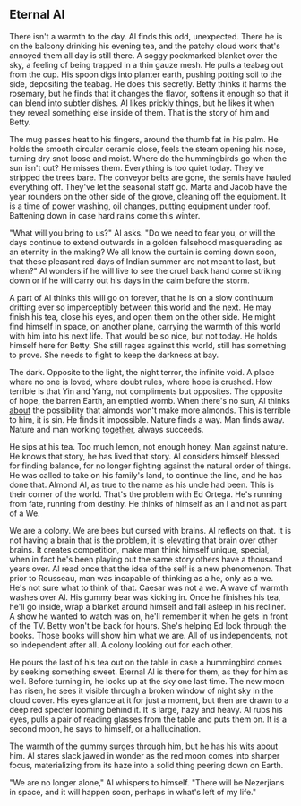 ## Eternal Al
There isn't a warmth to the day. Al finds this odd, unexpected. There he is on the balcony drinking his evening tea, and the patchy cloud work that's annoyed them all day is still there. A soggy pockmarked blanket over the sky, a feeling of being trapped in a thin gauze mesh. He pulls a teabag out from the cup. His spoon digs into planter earth, pushing potting soil to the side, depositing the teabag. He does this secretly. Betty thinks it harms the rosemary, but he finds that it changes the flavor, softens it enough so that it can blend into subtler dishes. Al likes prickly things, but he likes it when they reveal something else inside of them. That is the story of him and Betty.

The mug passes heat to his fingers, around the thumb fat in his palm. He holds the smooth circular ceramic close, feels the steam opening his nose, turning dry snot loose and moist. Where do the hummingbirds go when the sun isn't out? He misses them. Everything is too quiet today. They've stripped the trees bare. The conveyor belts are gone, the semis have hauled everything off. They've let the seasonal staff go. Marta and Jacob have the year rounders on the other side of the grove, cleaning off the equipment. It is a time of power washing, oil changes, putting equipment under roof. Battening down in case hard rains come this winter.

"What will you bring to us?" Al asks. "Do we need to fear you, or will the days continue to extend outwards in a golden falsehood masquerading as an eternity in the making? We all know the curtain is coming down soon, that these pleasant red days of Indian summer are not meant to last, but when?" Al wonders if he will live to see the cruel back hand come striking down or if he will carry out his days in the calm before the storm.

A part of Al thinks this will go on forever, that he is on a slow continuum drifting ever so imperceptibly between this world and the next. He may finish his tea, close his eyes, and open them on the other side. He might find himself in space, on another plane, carrying the warmth of this world with him into his next life. That would be so nice, but not today. He holds himself here for Betty. She still rages against this world, still has something to prove. She needs to fight to keep the darkness at bay.

The dark. Opposite to the light, the night terror, the infinite void. A place where no one is loved, where doubt rules, where hope is crushed. How terrible is that Yin and Yang, not compliments but opposites. The opposite of hope, the barren Earth, an emptied womb. When there's no sun, Al thinks [about](https://starholder.xyz/index.php?title=About&action=edit&redlink=1) the possibility that almonds won't make more almonds. This is terrible to him, it is sin. He finds it impossible. Nature finds a way. Man finds away. Nature and man working [together](https://starholder.xyz/index.php?title=Together&action=edit&redlink=1), always succeeds.

He sips at his tea. Too much lemon, not enough honey. Man against nature. He knows that story, he has lived that story. Al considers himself blessed for finding balance, for no longer fighting against the natural order of things. He was called to take on his family's land, to continue the line, and he has done that. Almond Al, as true to the name as his uncle had been. This is their corner of the world. That's the problem with Ed Ortega. He's running from fate, running from destiny. He thinks of himself as an I and not as part of a We.

We are a colony. We are bees but cursed with brains. Al reflects on that. It is not having a brain that is the problem, it is elevating that brain over other brains. It creates competition, make man think himself unique, special, when in fact he's been playing out the same story others have a thousand years over. Al read once that the idea of the self is a new phenomenon. That prior to Rousseau, man was incapable of thinking as a he, only as a we. He's not sure what to think of that. Caesar was not a we. A wave of warmth washes over Al. His gummy bear was kicking in. Once he finishes his tea, he'll go inside, wrap a blanket around himself and fall asleep in his recliner. A show he wanted to watch was on, he'll remember it when he gets in front of the TV. Betty won't be back for hours. She's helping Ed look through the books. Those books will show him what we are. All of us independents, not so independent after all. A colony looking out for each other.

He pours the last of his tea out on the table in case a hummingbird comes by seeking something sweet. Eternal Al is there for them, as they for him as well. Before turning in, he looks up at the sky one last time. The new moon has risen, he sees it visible through a broken window of night sky in the cloud cover. His eyes glance at it for just a moment, but then are drawn to a deep red specter looming behind it. It is large, hazy and heavy. Al rubs his eyes, pulls a pair of reading glasses from the table and puts them on. It is a second moon, he says to himself, or a hallucination.

The warmth of the gummy surges through him, but he has his wits about him. Al stares slack jawed in wonder as the red moon comes into sharper focus, materializing from its haze into a solid thing peering down on Earth.

"We are no longer alone," Al whispers to himself. "There will be Nezerjians in space, and it will happen soon, perhaps in what's left of my life."
